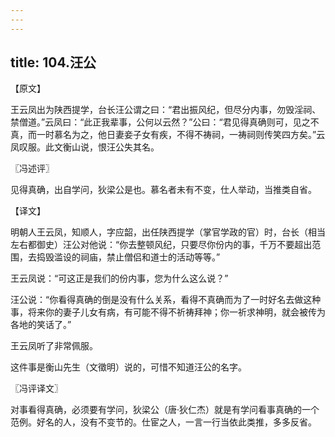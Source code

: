 ```yaml
---
---
---
```

title: 104.汪公
---



【原文】

王云凤出为陕西提学，台长汪公谓之曰：“君出振风纪，但尽分内事，勿毁淫祠、禁僧道。”云凤曰：“此正我辈事，公何以云然？”公曰：“君见得真确则可，见之不真，而一时慕名为之，他日妻妾子女有疾，不得不祷祠，一祷祠则传笑四方矣。”云凤叹服。此文衡山说，恨汪公失其名。

〖冯述评〗

见得真确，出自学问，狄梁公是也。慕名者未有不变，仕人举动，当推类自省。

【译文】

明朝人王云凤，知顺人，字应韶，出任陕西提学（掌官学政的官）时，台长（相当左右都御史）汪公对他说：“你去整顿风纪，只要尽你份内的事，千万不要超出范围，去捣毁滥设的祠庙，禁止僧侣和道士的活动等等。”

王云凤说：“可这正是我们的份内事，您为什么这么说？”

汪公说：“你看得真确的倒是没有什么关系，看得不真确而为了一时好名去做这种事，将来你的妻子儿女有病，有可能不得不祈祷拜神；你一祈求神明，就会被传为各地的笑话了。”

王云凤听了非常佩服。

这件事是衡山先生（文徵明）说的，可惜不知道汪公的名字。

〖冯评译文〗

对事看得真确，必须要有学问，狄梁公（唐·狄仁杰）就是有学问看事真确的一个范例。好名的人，没有不变节的。仕宦之人，一言一行当依此类推，多多反省。
